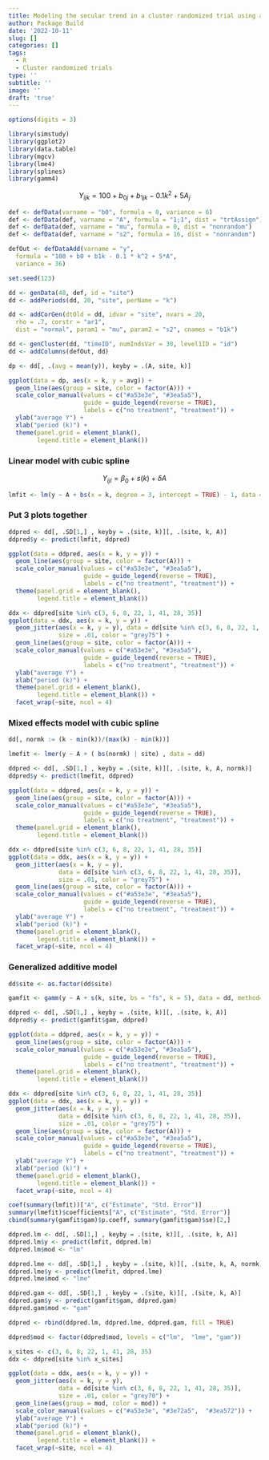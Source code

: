 ```yaml
---
title: Modeling the secular trend in a cluster randomized trial using a GAM
author: Package Build
date: '2022-10-11'
slug: []
categories: []
tags:
  - R
  - Cluster randomized trials
type: ''
subtitle: ''
image: ''
draft: 'true'
---
```


```r
options(digits = 3)
```

```r
library(simstudy)
library(ggplot2)
library(data.table)
library(mgcv)
library(lme4)
library(splines)
library(gamm4)
```

$$
Y_{ijk} = 100 + b_{0j} + b_{1jk} - 0.1k^2 + 5A_j
$$

```r
def <- defData(varname = "b0", formula = 0, variance = 6)
def <- defData(def, varname = "A", formula = "1;1", dist = "trtAssign")
def <- defData(def, varname = "mu", formula = 0, dist = "nonrandom")
def <- defData(def, varname = "s2", formula = 16, dist = "nonrandom")

defOut <- defDataAdd(varname = "y", 
  formula = "100 + b0 + b1k - 0.1 * k^2 + 5*A", 
  variance = 36)
```

```r
set.seed(123)

dd <- genData(48, def, id = "site")
dd <- addPeriods(dd, 20, "site", perName = "k")

dd <- addCorGen(dtOld = dd, idvar = "site", nvars = 20, 
  rho = .7, corstr = "ar1",
  dist = "normal", param1 = "mu", param2 = "s2", cnames = "b1k")

dd <- genCluster(dd, "timeID", numIndsVar = 30, level1ID = "id")
dd <- addColumns(defOut, dd)
```

```r
dp <- dd[, .(avg = mean(y)), keyby = .(A, site, k)]

ggplot(data = dp, aes(x = k, y = avg)) +
  geom_line(aes(group = site, color = factor(A))) +
  scale_color_manual(values = c("#a53e3e", "#3ea5a5"),
                     guide = guide_legend(reverse = TRUE),
                     labels = c("no treatment", "treatment")) +
  ylab("average Y") +
  xlab("period (k)") +
  theme(panel.grid = element_blank(),
        legend.title = element_blank()) 
```

### Linear model with cubic spline

$$
Y_{ijl} = \beta_0 + s(k) + \delta A
$$

```r
lmfit <- lm(y ~ A + bs(x = k, degree = 3, intercept = TRUE) - 1, data = dd)
```

### Put 3 plots together

```r
ddpred <- dd[, .SD[1,] , keyby = .(site, k)][, .(site, k, A)]
ddpred$y <- predict(lmfit, ddpred)

ggplot(data = ddpred, aes(x = k, y = y)) +
  geom_line(aes(group = site, color = factor(A))) +
  scale_color_manual(values = c("#a53e3e", "#3ea5a5"),
                     guide = guide_legend(reverse = TRUE),
                     labels = c("no treatment", "treatment")) +
  theme(panel.grid = element_blank(),
        legend.title = element_blank()) 
```

```r
ddx <- ddpred[site %in% c(3, 6, 8, 22, 1, 41, 28, 35)]
ggplot(data = ddx, aes(x = k, y = y)) +
  geom_jitter(aes(x = k, y = y), data = dd[site %in% c(3, 6, 8, 22, 1, 41, 28, 35)], 
              size = .01, color = "grey75") +
  geom_line(aes(group = site, color = factor(A))) +
  scale_color_manual(values = c("#a53e3e", "#3ea5a5"),
                     guide = guide_legend(reverse = TRUE),
                     labels = c("no treatment", "treatment")) +
  ylab("average Y") +
  xlab("period (k)") +
  theme(panel.grid = element_blank(),
        legend.title = element_blank()) +
  facet_wrap(~site, ncol = 4) 
```

### Mixed effects model with cubic spline

```r
dd[, normk := (k - min(k))/(max(k) - min(k))]

lmefit <- lmer(y ~ A + ( bs(normk) | site) , data = dd)
```

```r
ddpred <- dd[, .SD[1,] , keyby = .(site, k)][, .(site, k, A, normk)]
ddpred$y <- predict(lmefit, ddpred)

ggplot(data = ddpred, aes(x = k, y = y)) +
  geom_line(aes(group = site, color = factor(A))) +
  scale_color_manual(values = c("#a53e3e", "#3ea5a5"),
                     guide = guide_legend(reverse = TRUE),
                     labels = c("no treatment", "treatment")) +
  theme(panel.grid = element_blank(),
        legend.title = element_blank()) 
```

```r
ddx <- ddpred[site %in% c(3, 6, 8, 22, 1, 41, 28, 35)]
ggplot(data = ddx, aes(x = k, y = y)) +
  geom_jitter(aes(x = k, y = y), 
              data = dd[site %in% c(3, 6, 8, 22, 1, 41, 28, 35)], 
              size = .01, color = "grey75") +
  geom_line(aes(group = site, color = factor(A))) +
  scale_color_manual(values = c("#a53e3e", "#3ea5a5"),
                     guide = guide_legend(reverse = TRUE),
                     labels = c("no treatment", "treatment")) +
  ylab("average Y") +
  xlab("period (k)") +
  theme(panel.grid = element_blank(),
        legend.title = element_blank()) +
  facet_wrap(~site, ncol = 4) 
```

### Generalized additive model

```r
dd$site <- as.factor(dd$site)

gamfit <- gamm(y ~ A + s(k, site, bs = "fs", k = 5), data = dd, method="REML")
```

```r
ddpred <- dd[, .SD[1,] , keyby = .(site, k)][, .(site, k, A)]
ddpred$y <- predict(gamfit$gam, ddpred)

ggplot(data = ddpred, aes(x = k, y = y)) +
  geom_line(aes(group = site, color = factor(A))) +
  scale_color_manual(values = c("#a53e3e", "#3ea5a5"),
                     guide = guide_legend(reverse = TRUE),
                     labels = c("no treatment", "treatment")) +
  theme(panel.grid = element_blank(),
        legend.title = element_blank()) 
```

```r
ddx <- ddpred[site %in% c(3, 6, 8, 22, 1, 41, 28, 35)]
ggplot(data = ddx, aes(x = k, y = y)) +
  geom_jitter(aes(x = k, y = y), 
              data = dd[site %in% c(3, 6, 8, 22, 1, 41, 28, 35)], 
              size = .01, color = "grey75") +
  geom_line(aes(group = site, color = factor(A))) +
  scale_color_manual(values = c("#a53e3e", "#3ea5a5"),
                     guide = guide_legend(reverse = TRUE),
                     labels = c("no treatment", "treatment")) +
  ylab("average Y") +
  xlab("period (k)") +
  theme(panel.grid = element_blank(),
        legend.title = element_blank()) +
  facet_wrap(~site, ncol = 4) 
```

```r
coef(summary(lmfit))["A", c("Estimate", "Std. Error")]
summary(lmefit)$coefficients["A", c("Estimate", "Std. Error")]
cbind(summary(gamfit$gam)$p.coeff, summary(gamfit$gam)$se)[2,]
```

```r
ddpred.lm <- dd[, .SD[1,] , keyby = .(site, k)][, .(site, k, A)]
ddpred.lm$y <- predict(lmfit, ddpred.lm)
ddpred.lm$mod <- "lm"

ddpred.lme <- dd[, .SD[1,] , keyby = .(site, k)][, .(site, k, A, normk)]
ddpred.lme$y <- predict(lmefit, ddpred.lme)
ddpred.lme$mod <- "lme"

ddpred.gam <- dd[, .SD[1,] , keyby = .(site, k)][, .(site, k, A)]
ddpred.gam$y <- predict(gamfit$gam, ddpred.gam)
ddpred.gam$mod <- "gam"

ddpred <- rbind(ddpred.lm, ddpred.lme, ddpred.gam, fill = TRUE)

ddpred$mod <- factor(ddpred$mod, levels = c("lm",  "lme", "gam"))

x_sites <- c(3, 6, 8, 22, 1, 41, 28, 35)
ddx <- ddpred[site %in% x_sites]

ggplot(data = ddx, aes(x = k, y = y)) +
  geom_jitter(aes(x = k, y = y), 
              data = dd[site %in% c(3, 6, 8, 22, 1, 41, 28, 35)], 
              size = .01, color = "grey70") +
  geom_line(aes(group = mod, color = mod)) +
  scale_color_manual(values = c("#a53e3e", "#3e72a5",  "#3ea572")) +
  ylab("average Y") +
  xlab("period (k)") +
  theme(panel.grid = element_blank(),
        legend.title = element_blank()) +
  facet_wrap(~site, ncol = 4) 
```
